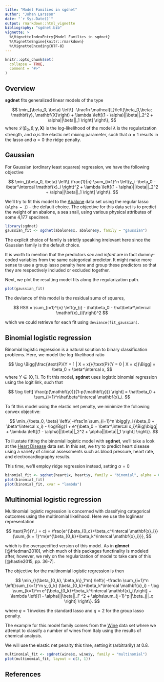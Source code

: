 ```yaml
---
title: "Model Families in sgdnet"
author: "Johan Larsson"
date: "`r Sys.Date()`"
output: rmarkdown::html_vignette
bibliography: "sgdnet.bib"
vignette: >
  %\VignetteIndexEntry{Model Families in sgdnet}
  %\VignetteEngine{knitr::rmarkdown}
  %\VignetteEncoding{UTF-8}
---
```


```r
knitr::opts_chunk$set(
  collapse = TRUE,
  comment = "#>"
)
```

## Overview

**sgdnet** fits generalized linear models of the type

$$
\min_{\beta_0, \beta}
\left\{
-\frac1n \mathcal{L}\left(\beta_0,\beta; \mathbf{y}, \mathbf{X}\right)
+ \lambda \left[(1 - \alpha)||\beta||_2^2 + \alpha||\beta||_1 \right]
\right\},
$$
where $\mathcal{L}(\beta_0,\beta; \mathbf{y}, \mathbf{X})$ is the 
log-likelihood of the model $\lambda$ is the regularization strength, and
$\alpha$,is the elastic net mixing parameter, such that
$\alpha = 1$ results in the lasso and $\alpha = 0$ the ridge penalty.

## Gaussian

For Gaussian (ordinary least squares) regression, we have
the following objective

$$
\min_{\beta_0, \beta}
\left\{
  \frac{1}{n} \sum_{i=1}^n \left(y_i -\beta_0 - \beta^\intercal \mathbf{x}_i \right)^2
  + \lambda \left[(1 - \alpha)||\beta||_2^2 + \alpha||\beta||_1 \right]
\right\}.
$$

We'll try to fit this model to the [Abalone](https://archive.ics.uci.edu/ml/datasets/abalone) data set using
the regular lasso (`alpha = 1`) -- the default choice. The objective
for this data set is to predict the weight of an abalone, a sea snail,
using various physical attributes of some 4,177 specimen.

```r
library(sgdnet)
gaussian_fit <- sgdnet(abalone$x, abalone$y, family = "gaussian")
```

The explicit choice of family is strictly speaking irrelevant here since
the Gaussian family is the default choice. 

It is worth to mention that the predictors *sex* and *infant* are in fact
dummy-coded variables from the same categorical predictor. It might make
more sense to use a group lasso penalty here and group
these predictors so that they are respectively included or excluded together.

Next, we plot the resulting 
model fits along the regularization path.

```r
plot(gaussian_fit)
```

The deviance of this model is the residual sums of squares,

$$
RSS = \sum_{i=1}^{n} \left(y_{i} - \hat\beta_0 -  \hat\beta^\intercal \mathbf{x}_{i}\right)^2
$$

which we could retrieve for each fit using `deviance(fit_gaussian)`.

## Binomial logistic regression

Binomial logistic regression is a natural solution to binary classification
problems. Here, we model the log-likelihood ratio

$$
\log \Bigg[\frac{\text{P}(Y = 1 | X = x)}{\text{P}(Y = 0 | X = x)}\Bigg]  = \beta_0 + \beta^\intercal x,
$$
where $Y \in \{0, 1\}$. To fit this model, **sgdnet** uses
logistic binomial regression using the logit link, such that

$$
\log \left[ \frac{p(\mathbf{y})}{1-p(\mathbf{y})} \right] = \hat\beta_0 + \sum_{i=1}^n\hat\beta^\intercal \mathbf{x}_i.
$$

To fit this model using the elastic net penalty, we minimize the following
convex objective:

$$
\min_{\beta_0, \beta}
\left\{
  -\frac1n \sum_{i=1}^n \bigg[y_i (\beta_0 + \beta^\intercal x_i) -
    \log\Big(1 + e^{\beta_0 + \beta^\intercal x_i}\Big)\bigg]
  + \lambda \left[(1 - \alpha)||\beta||_2^2 + \alpha||\beta||_1 \right]
\right\}.
$$

To illustate fitting the binomial logistic model with **sgdnet**, we'll
take a look at the [Heart Disease](http://archive.ics.uci.edu/ml/datasets/statlog+(heart))
data set. In this set,
we try to predict heart disease using a variety of clinical assessments 
such as blood pressure, heart rate, and electrocardiography results.

This time, we'll employ ridge regression instead, setting
$\alpha = 0$

```r
binomial_fit <- sgdnet(heart$x, heart$y, family = "binomial", alpha = 0)
plot(binomial_fit)
plot(binomial_fit, xvar = "lambda")
```

## Multinomial logistic regression

Multinomial logistic regression is concerned with classifying categorical
outcomes using the multinomial likelihood. Here we use the loglinear
representation

$$
\text{Pr}(Y_i = c) = 
  \frac{e^{\beta_{0_c}+\beta_c^\intercal \mathbf{x}_i}}{\sum_{k = 1}^m{e^{\beta_{0_k}+\beta_k^\intercal \mathbf{x}_i}}},
$$

which is the overspecified version of this model.  As in **glmnet**
[@friedman2010],
which much of this packages functinality is modeled after, however,
we rely on the regularization of model to take care of
this [@hastie2015, pp. 36-7].

The objective for the multinomial logistic regression is then

$$
\min_{\{\beta_{0_k}, \beta_k\}_1^m}
\left\{
  -\frac1n \sum_{i=1}^n \left[\sum_{k=1}^m y_{i_k} (\beta_{0_k}+\beta_k^\intercal \mathbf{x}_i) -
  \log \sum_{k=1}^m e^{\beta_{0_k}+\beta_k^\intercal \mathbf{x}_i}\right]
  + \lambda \left[(1 - \alpha)||\beta||_F ^2 + \alpha\sum_{j=1}^p||\beta_j||_q \right]
\right\}.
$$

where $q = 1$ invokes the standard lasso and $q = 2$ for the group lasso 
penalty.

The example for this model family comes from the [Wine](https://archive.ics.uci.edu/ml/datasets/wine)
data set where we attempt to classify a number of wines from
Italy using the results of chemical analysis.

We will use the elastic net penalty this time, setting it (arbitrarily) at
0.8.

```r
multinomial_fit <- sgdnet(wine$x, wine$y, family = "multinomial")
plot(multinomial_fit, layout = c(3, 1))
```

## References
